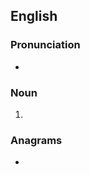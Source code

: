 {{also|Elks}}
==English==

===Pronunciation===
* {{IPA|/ɛlks/|lang=en}}

===Noun===
{{head|en|noun plural form}}

# {{plural of|elk|lang=en}}

===Anagrams===
* {{anagrams|en|Kels|Selk|leks|lesk}}